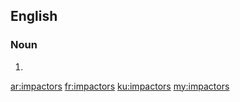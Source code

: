 ==English==

===Noun===
{{head|en|plural}}

# {{plural of|impactor|lang=en}}

[[ar:impactors]]
[[fr:impactors]]
[[ku:impactors]]
[[my:impactors]]